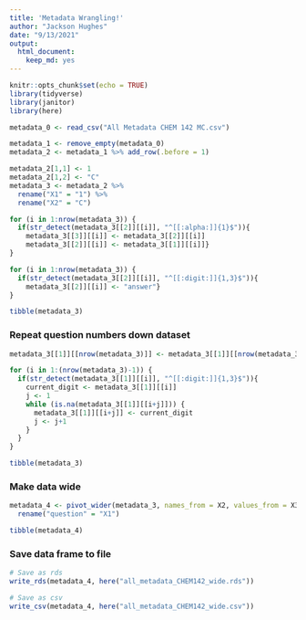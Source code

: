 ```yaml
---
title: 'Metadata Wrangling!'
author: "Jackson Hughes"
date: "9/13/2021"
output: 
  html_document:
    keep_md: yes
---
```


```r
knitr::opts_chunk$set(echo = TRUE)
library(tidyverse)
library(janitor)
library(here)
```

```r
metadata_0 <- read_csv("All Metadata CHEM 142 MC.csv")
```

```r
metadata_1 <- remove_empty(metadata_0)
metadata_2 <- metadata_1 %>% add_row(.before = 1)
```

```r
metadata_2[1,1] <- 1
metadata_2[1,2] <- "C"
metadata_3 <- metadata_2 %>% 
  rename("X1" = "1") %>% 
  rename("X2" = "C")
```

```r
for (i in 1:nrow(metadata_3)) {
  if(str_detect(metadata_3[[2]][[i]], "^[[:alpha:]]{1}$")){
    metadata_3[[3]][[i]] <- metadata_3[[2]][[i]]
    metadata_3[[2]][[i]] <- metadata_3[[1]][[i]]}
}

for (i in 1:nrow(metadata_3)) {
  if(str_detect(metadata_3[[2]][[i]], "^[[:digit:]]{1,3}$")){
    metadata_3[[2]][[i]] <- "answer"}
}
```

```r
tibble(metadata_3)
```

### Repeat question numbers down dataset

```r
metadata_3[[1]][[nrow(metadata_3)]] <- metadata_3[[1]][[nrow(metadata_3)-7]]

for (i in 1:(nrow(metadata_3)-1)) {
  if(str_detect(metadata_3[[1]][[i]], "^[[:digit:]]{1,3}$")){
    current_digit <- metadata_3[[1]][[i]]
    j <- 1
    while (is.na(metadata_3[[1]][[i+j]])) {
      metadata_3[[1]][[i+j]] <- current_digit
      j <- j+1
    }
  }
}

tibble(metadata_3)
```

### Make data wide

```r
metadata_4 <- pivot_wider(metadata_3, names_from = X2, values_from = X3) %>% 
  rename("question" = "X1")

tibble(metadata_4)
```

### Save data frame to file

```r
# Save as rds
write_rds(metadata_4, here("all_metadata_CHEM142_wide.rds"))

# Save as csv
write_csv(metadata_4, here("all_metadata_CHEM142_wide.csv"))
```

